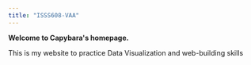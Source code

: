 ```yaml
---
title: "ISSS608-VAA"
---
```


**Welcome to Capybara\'s homepage.**

This is my website to practice Data Visualization and web-building skills
